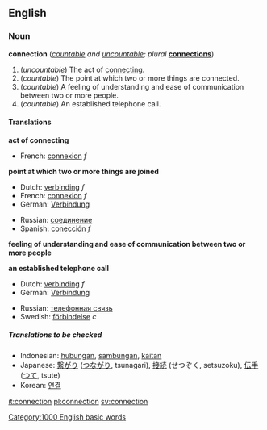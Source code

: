 ==English==
=== Noun ===
'''connection''' (''[[countable]] and [[uncountable]]; plural'' '''[[connections]]''')

#(''uncountable'') The act of [[connect]]ing.
#(''countable'') The point at which two or more things are connected.
#(''countable'') A feeling of understanding and ease of communication between two or more people.
#(''countable'') An established telephone call.

==== Translations ====

'''act of connecting'''
{{top}}
*French: [[connexion]] ''f''
{{mid}}
{{bottom}}

'''point at which two or more things are joined'''
{{top}}
*Dutch: [[verbinding]] ''f''
*French: [[connexion]] ''f''
*German: [[Verbindung]]
{{mid}}
*Russian: [[соединение]]
*Spanish: [[conección]] ''f''
{{bottom}}

'''feeling of understanding and ease of communication between two or more people'''
{{top}}
{{mid}}
{{bottom}}

'''an established telephone call'''
{{top}}
*Dutch: [[verbinding]] ''f''
*German: [[Verbindung]]
{{mid}}
*Russian: [[телефонная связь]]
*Swedish: [[förbindelse]] ''c''
{{bottom}}

=====Translations to be checked=====
<!--Remove this section once all of the translations below have been moved into the tables above.-->
{{checktrans}}

*Indonesian: [[hubung|hubungan]], [[sambung|sambungan]], [[kait|kaitan]]
*Japanese: [[繋がり]] ([[つながり]], tsunagari), [[接続]] (せつぞく, setsuzoku), [[伝手]] ([[つて]], tsute)
*Korean: [[연결]]

[[Category:1000 English basic words]]

[[it:connection]]
[[pl:connection]]
[[sv:connection]]